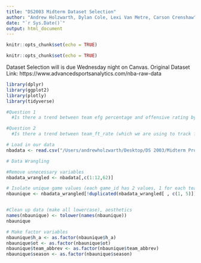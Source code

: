 ```yaml
---
title: "DS2003 Midterm Dataset Selection"
author: "Andrew Holzwarth, Dylan Cole, Lexi Van Metre, Carson Crenshaw"
date: "`r Sys.Date()`"
output: html_document
---
```


```r
knitr::opts_chunk$set(echo = TRUE)
```
```r
knitr::opts_chunk$set(echo = TRUE)
```

Dataset Selection will is due Wednesday night on Canvas. 
Original Dataset Link: https://www.advancedsportsanalytics.com/nba-raw-data

```r
library(dplyr)
library(ggplot2)
library(plotly)
library(tidyverse)
```

```r
#Question 1
  #Is there a trend between team efg percentage and offensive rating by team?

#Question 2
  #Is there a trend between team_ft_rate (which we are using to track fouls), and total score, sorted by team and season
```

```r
# Load in our data
nbadata <- read.csv("/Users/andrewholzwarth/Desktop/DS 2003/Midterm Project/ASA Heat Check Data (2) copy.csv")
```

```r
# Data Wrangling

#Remove unnecessary variables
nbadata_wrangled <- nbadata[,c(1:12,62)]

# Isolate unique game values (each game_id has 2 values, 1 for each team)
nbaunique <- nbadata_wrangled[!duplicated(nbadata_wrangled[ , c(1, 5)]), ]


#Clean up data (make all lowercase), aesthetics
names(nbaunique) <- tolower(names(nbaunique))
nbaunique

# Make factor variables
nbaunique$h_a <- as.factor(nbaunique$h_a)
nbaunique$ot <- as.factor(nbaunique$ot)
nbaunique$team_abbrev <- as.factor(nbaunique$team_abbrev)
nbaunique$season <- as.factor(nbaunique$season)
```
